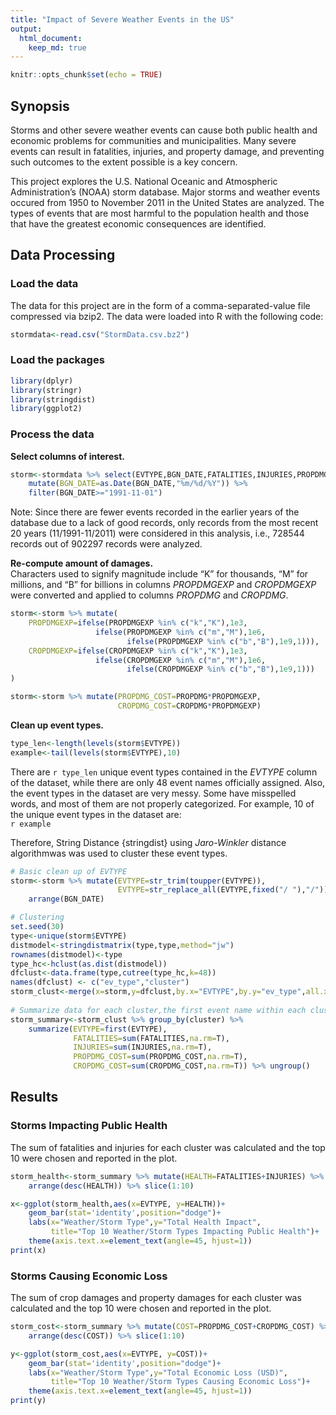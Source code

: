 ```yaml
---
title: "Impact of Severe Weather Events in the US"
output: 
  html_document:
    keep_md: true
---
```

```r
knitr::opts_chunk$set(echo = TRUE)
```

## Synopsis    
Storms and other severe weather events can cause both public health and economic problems for communities and municipalities. Many severe events can result in fatalities, injuries, and property damage, and preventing such outcomes to the extent possible is a key concern.  

This project explores the U.S. National Oceanic and Atmospheric Administration's (NOAA) storm database. Major storms and weather events occured from 1950 to November 2011 in the United States are analyzed. The types of events that are most harmful to the population health and those that have the greatest economic consequences are identified.


## Data Processing   

### Load the data
The data for this project are in the form of a comma-separated-value file compressed via bzip2. The data were loaded into R with the following code:      
```r
stormdata<-read.csv("StormData.csv.bz2")
```  

### Load the packages  
```r
library(dplyr)
library(stringr)
library(stringdist)
library(ggplot2)
```   

### Process the data
**Select columns of interest.**  
```r
storm<-stormdata %>% select(EVTYPE,BGN_DATE,FATALITIES,INJURIES,PROPDMG:CROPDMGEXP) %>%
    mutate(BGN_DATE=as.Date(BGN_DATE,"%m/%d/%Y")) %>%
    filter(BGN_DATE>="1991-11-01")
```  
Note: Since there are fewer events recorded in the earlier years of the database due to a lack of good records, only records from the most recent 20 years (11/1991-11/2011) were considered in this analysis, i.e., 728544 records out of 902297 records were analyzed.  

**Re-compute amount of damages.**  
Characters used to signify magnitude include "K" for thousands, "M" for millions, and "B" for billions in columns *PROPDMGEXP* and *CROPDMGEXP* were converted and applied to columns *PROPDMG* and *CROPDMG*. 
```r
storm<-storm %>% mutate(
    PROPDMGEXP=ifelse(PROPDMGEXP %in% c("k","K"),1e3,
                   ifelse(PROPDMGEXP %in% c("m","M"),1e6,
                          ifelse(PROPDMGEXP %in% c("b","B"),1e9,1))),
    CROPDMGEXP=ifelse(CROPDMGEXP %in% c("k","K"),1e3,
                   ifelse(CROPDMGEXP %in% c("m","M"),1e6,
                          ifelse(CROPDMGEXP %in% c("b","B"),1e9,1)))
)

storm<-storm %>% mutate(PROPDMG_COST=PROPDMG*PROPDMGEXP,
                        CROPDMG_COST=CROPDMG*PROPDMGEXP)
```  

**Clean up event types.** 
```r
type_len<-length(levels(storm$EVTYPE))
example<-tail(levels(storm$EVTYPE),10)
```   
There are `r type_len` unique event types contained in the *EVTYPE* column of the dataset, while there are only 48 event names officially assigned. Also, the event types in the dataset are very messy. Some have misspelled words, and most of them are not properly categorized. For example, 10 of the unique event types in the dataset are:  
`r example`  

Therefore, String Distance {stringdist} using *Jaro-Winkler* distance algorithmwas was used to cluster these event types.   
```r
# Basic clean up of EVTYPE 
storm<-storm %>% mutate(EVTYPE=str_trim(toupper(EVTYPE)),
                        EVTYPE=str_replace_all(EVTYPE,fixed("/ "),"/")) %>%
    arrange(BGN_DATE)

# Clustering
set.seed(30)
type<-unique(storm$EVTYPE)
distmodel<-stringdistmatrix(type,type,method="jw")
rownames(distmodel)<-type
type_hc<-hclust(as.dist(distmodel))
dfclust<-data.frame(type,cutree(type_hc,k=48))
names(dfclust) <- c("ev_type","cluster")
storm_clust<-merge(x=storm,y=dfclust,by.x="EVTYPE",by.y="ev_type",all.x=T)
 
# Summarize data for each cluster,the first event name within each cluster is used to name that cluster
storm_summary<-storm_clust %>% group_by(cluster) %>% 
    summarize(EVTYPE=first(EVTYPE),
              FATALITIES=sum(FATALITIES,na.rm=T),
              INJURIES=sum(INJURIES,na.rm=T),
              PROPDMG_COST=sum(PROPDMG_COST,na.rm=T),
              CROPDMG_COST=sum(CROPDMG_COST,na.rm=T)) %>% ungroup()
```

## Results  

### Storms Impacting Public Health
The sum of fatalities and injuries for each cluster was calculated and the top 10 were chosen and reported in the plot.   
```r
storm_health<-storm_summary %>% mutate(HEALTH=FATALITIES+INJURIES) %>%
    arrange(desc(HEALTH)) %>% slice(1:10)

x<-ggplot(storm_health,aes(x=EVTYPE, y=HEALTH))+ 
    geom_bar(stat='identity',position="dodge")+
    labs(x="Weather/Storm Type",y="Total Health Impact",
         title="Top 10 Weather/Storm Types Impacting Public Health")+
    theme(axis.text.x=element_text(angle=45, hjust=1))
print(x)
```  

### Storms Causing Economic Loss
The sum of crop damages and property damages for each cluster was calculated and the top 10 were chosen and reported in the plot.  
```r
storm_cost<-storm_summary %>% mutate(COST=PROPDMG_COST+CROPDMG_COST) %>%
    arrange(desc(COST)) %>% slice(1:10)

y<-ggplot(storm_cost,aes(x=EVTYPE, y=COST))+ 
    geom_bar(stat='identity',position="dodge")+
    labs(x="Weather/Storm Type",y="Total Economic Loss (USD)",
         title="Top 10 Weather/Storm Types Causing Economic Loss")+
    theme(axis.text.x=element_text(angle=45, hjust=1))
print(y)
```



